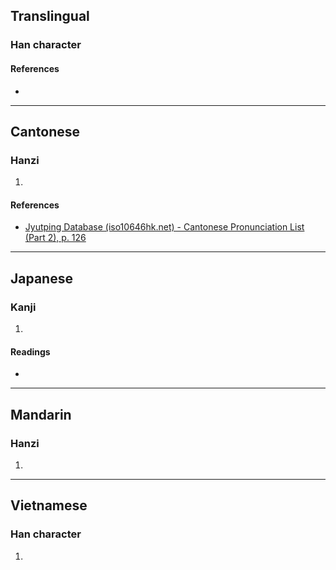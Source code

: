 {{also|拉}}
{{character info}}
==Translingual==

===Han character===
{{Han char|rn=75|rad=木|as=05|sn=9|four=40918|canj=DYT|ids=⿰木立}}

====References====
* {{Han ref|kx=0518.110|dkj=14606|dj=0906.110|hdz=21188.030|uh=67C6|ud=26566|bh=CF58|bd=53080}}

----

==Cantonese==

===Hanzi===
{{yue-hanzi|jyut=laap6|y=laap6}}

# {{rfdef|yue|sort=木05}}

====References====
* [http://www.iso10646hk.net/jp/document/download.jsp Jyutping Database (iso10646hk.net) - Cantonese Pronunciation List (Part 2), p. 126]

----

==Japanese==

===Kanji===
{{ja-kanji|grade=|rs=木05}}

# {{rfdef|ja|sort=木05}}

====Readings====
* {{ja-readings
|goon=ろう
|kanon=ろう
|kun=[[おれたき]] (oretaki)}}

----

==Mandarin==

===Hanzi===
{{cmn-hanzi|pin=[[lā]] ([[la1]])|wg=la<sup>1</sup>}}

# {{rfdef|cmn|sort=木05}}

----

==Vietnamese==

===Han character===
{{vi-hantu|[[cũi]], [[sập]]|rs=木05}}

# {{rfdef|vi|sort=木05}}